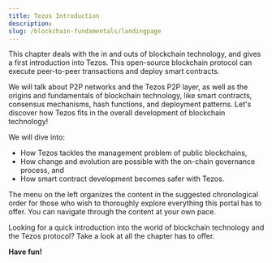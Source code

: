 ```yaml
---
title: Tezos Introduction
description: 
slug: /blockchain-fundamentals/landingpage
---
```




<OverviewBox title="Get a quick overview of Tezos and blockchain technology" imgSrc="/img/Communication.png" floating="true">

This chapter deals with the in and outs of blockchain technology, and gives a first introduction into Tezos. This open-source blockchain protocol can execute peer-to-peer transactions and deploy smart contracts.

We will talk about P2P networks and the Tezos P2P layer, as well as the origins and fundamentals of blockchain technology, like smart contracts, consensus mechanisms, hash functions, and deployment patterns. Let's discover how Tezos fits in the overall development of blockchain technology!

We will dive into:
* How Tezos tackles the management problem of public blockchains,
* How change and evolution are possible with the on-chain governance process, and
* How smart contract development becomes safer with Tezos.

</OverviewBox>


<HighlightBox type="info">

The menu on the left organizes the content in the suggested chronological order for those who wish to thoroughly explore everything this portal has to offer. You can navigate through the content at your own pace.

</HighlightBox>

<OverviewBox title="In this chapter" floating="true">

Looking for a quick introduction into the world of blockchain technology and the Tezos protocol? Take a look at all the chapter has to offer. 
</OverviewBox>

<ActionCardWrapper>
<ActionCard href="/blockchain-fundamentals/introduction-1" text="A new way of distributed networks" desc="From the origins to Tezos as a P2P network"></ActionCard>
<ActionCard href="/blockchain-fundamentals/introduction-2" text="Tezos - A Blockchain Network" desc="A blockchain network with trusted execution on-chain"></ActionCard>
<ActionCard href="/blockchain-fundamentals/getting-1" text="Main Ideas Behind the Tezos Protocol - Managing Chains" desc="Tackling the management problem of public blockchains"></ActionCard>
<ActionCard href="/blockchain-fundamentals/getting-2" text="Main Ideas Behind the Tezos Protocol - Change and Evolution" desc="Implementing change without hard forks"></ActionCard>
</ActionCardWrapper>

**Have fun!**
